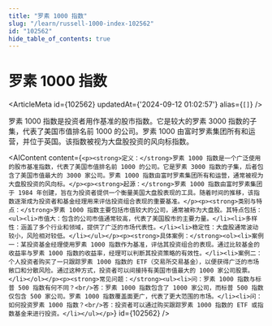 ```yaml
---
title: "罗素 1000 指数"
slug: "/learn/russell-1000-index-102562"
id: "102562"
hide_table_of_contents: true
---
```



# 罗素 1000 指数

<ArticleMeta id={102562} updatedAt={'2024-09-12 01:02:57'} alias={`[]`} />
<div className='border-solid border-b border-t-0 my-4 border-[var(--ifm-color-gray-300)]' />

罗素 1000 指数是投资者用作基准的股市指数。它是较大的罗素 3000 指数的子集，代表了美国市值排名前 1000 的公司。罗素 1000 由富时罗素集团所有和运营，并位于英国。该指数被视为大盘股投资的风向标指数。

<AIContent content={`<p><strong>定义：</strong>罗素 1000 指数是一个广泛使用的股市基准指数，代表了美国市值排名前 1000 的公司。它是罗素 3000 指数的子集，后者包含了美国市值最大的 3000 家公司。罗素 1000 指数由富时罗素集团所有和运营，通常被视为大盘股投资的风向标。</p><p><strong>起源：</strong>罗素 1000 指数由富时罗素集团于 1984 年创建，旨在为投资者提供一个衡量美国大盘股表现的工具。随着时间的推移，该指数逐渐成为投资者和基金经理用来评估投资组合表现的重要基准。</p><p><strong>类别与特点：</strong>罗素 1000 指数主要包括市值较大的公司，通常被称为大盘股。其特点包括：<ul><li>市值大：包含的公司市值通常较高，代表了美国股市的主要力量。</li><li>多样性：涵盖了多个行业和领域，提供了广泛的市场代表性。</li><li>稳定性：大盘股通常波动较小，风险相对较低。</li></ul></p><p><strong>具体案例：</strong><ol><li>案例一：某投资基金经理使用罗素 1000 指数作为基准，评估其投资组合的表现。通过比较基金的收益率与罗素 1000 指数的收益率，经理可以判断其投资策略的有效性。</li><li>案例二：个人投资者购买了一只跟踪罗素 1000 指数的 ETF（交易所交易基金），以便获得广泛的市场敞口和分散风险。通过这种方式，投资者可以间接持有美国市值最大的 1000 家公司股票。</li></ol></p><p><strong>常见问题：</strong><ul><li>问：罗素 1000 指数与标普 500 指数有何不同？<br/>答：罗素 1000 指数包含了 1000 家公司，而标普 500 指数仅包含 500 家公司。罗素 1000 指数覆盖面更广，代表了更大范围的市场。</li><li>问：如何投资罗素 1000 指数？<br/>答：投资者可以通过购买跟踪罗素 1000 指数的 ETF 或指数基金来进行投资。</li></ul></p>`} id={102562} />
